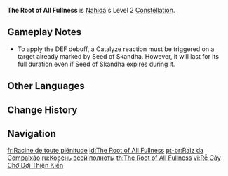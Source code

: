{{Constellation Infobox
|image         = Constellation The Root of All Fullness.png
|character     = Nahida
|level         = 2
|description   = Opponents that are marked by [[All Schemes to Know|Seeds of Skandha]] applied by Nahida herself will be affected by the following effects:<!--
--><ul><!--
   --><li>[[Burning]], [[Bloom]], [[Hyperbloom]], and [[Burgeon]] Reaction DMG can score [[CRIT Hit]]s. [[CRIT Rate]] and [[CRIT DMG]] are fixed at 20% and 100% respectively.</li><!--
   --><li>Within 8s of being affected by [[Quicken]], [[Aggravate]], [[Spread]], [[DEF]] is decreased by 30%.</li><!--
--></ul>
|utility1      = Elemental Reaction Enhancement
|utility2      = Elemental Reaction Dependent
|utility3      = Burning Crit
|utility4      = Bloom Crit
|utility5      = Hyperbloom Crit
|utility6      = Burgeon Crit
|utility7      = DEF Reduction
}}
'''The Root of All Fullness''' is [[Nahida]]'s Level 2 [[Constellation]].

==Gameplay Notes==
* To apply the DEF debuff, a Catalyze reaction must be triggered on a target already marked by Seed of Skandha. However, it will last for its full duration even if Seed of Skandha expires during it.

==Other Languages==
{{Other Languages
|en      = The Root of All Fullness
|zhs     = 正等善见之根
|zhs_rm  = Zhèngděng Shànjiàn zhī Gēn
|zht     = 正等善見之根
|zht_rm  = Zhèngděng Shànjiàn zhī Gēn
|zh_tl   = The Root of All {{w|Sudarshana Chakra|Sudarshana}}
|zh_note = Sudarshana {{lang|sa=सुदर्शनचक्र|zh=善见}} means "good vision" or "auspicious vision" and is derived from the Sanskrit words Su and Darshana. The Sudarshana Chakra is a symbol of the wheel of time.
|ja      = 正覚善見の根
|ja_rm   = Shougaku Zenken no Ne
|ja_tl   = Root of Virtuous Enlightenment
|ko      = 올곧은 선견의 뿌리
|ko_rm   = Olgodeun Seongyeon-ui Ppuri
|ko_tl   = Honest Root of Foreknowledge
|es      = Raíces de la plenitud
|es_tl   = Roots of Fullness
|fr      = Racine de toute plénitude
|fr_tl   = Root of All Fullness
|ru      = Корень всей полноты
|ru_tl   = The Root of All Fullness
|th      = The Root of All Fullness
|vi      = Rễ Cây Chờ Đợi Thiện Kiến
|vi_tl   = Roots Waiting for Good Notion
|de      = Wurzel der Erfülltheit
|de_tl   = Root of Fulfillment
|id      = The Root of All Fullness
|pt      = Raiz da Compaixão
|pt_tl   = Root of the Compassion
|tr      = Olgunluğun Kökü
|tr_tl   = Root of Maturity
|it      = Radice della rettitudine
|it_tl   = Root of Rectitude
}}

==Change History==
{{Change History|3.2}}

==Navigation==
{{Talent Navbox|Nahida}}

[[fr:Racine de toute plénitude]]
[[id:The Root of All Fullness]]
[[pt-br:Raiz da Compaixão]]
[[ru:Корень всей полноты]]
[[th:The Root of All Fullness]]
[[vi:Rễ Cây Chờ Đợi Thiện Kiến]]